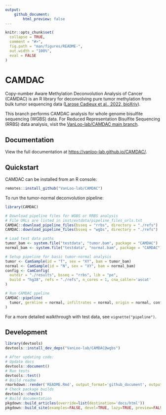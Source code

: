 ```yaml
---
output:
    github_document:
        html_preview: false
---
```


<!-- README.md is generated from README.Rmd. Please edit that file -->

```r
knitr::opts_chunk$set(
  collapse = TRUE,
  comment = "#>",
  fig.path = "man/figures/README-",
  out.width = "100%",
  eval = FALSE
)
```

# CAMDAC

Copy-number Aware Methylation Deconvolution Analysis of Cancer (CAMDAC) is an R library for deconvolving pure tumor methylation from bulk tumor sequencing data ([Larose Cadieux et al., 2022, bioXriv](https://www.biorxiv.org/content/10.1101/2020.11.03.366252v2)).

This branch performs CAMDAC analysis for whole genome bisulfite sequencing (WGBS) data. For Reduced Representation Bisulfite Sequencing (RRBS) data analysis, visit the [VanLoo-lab/CAMDAC main branch](https://github.com/VanLoo-lab/CAMDAC/tree/main).

<!-- badges: start -->
<!-- badges: end -->

## Documentation

View the full documentation at [https://vanloo-lab.github.io/CAMDAC/](https://vanloo-lab.github.io/CAMDAC/).

## Quickstart

CAMDAC can be installed from an R console:

``` r
remotes::install_github("VanLoo-lab/CAMDAC")
```

To run the tumor-normal deconvolution pipeline:

```r
library(CAMDAC)

# Download pipeline files for WGBS or RRBS analysis
# File URLs are listed in inst/extdata/pipeline_files_urls.txt
CAMDAC::download_pipeline_files(bsseq = "rrbs", directory = "./refs")
CAMDAC::download_pipeline_files(bsseq = "wgbs", directory = "./refs")

# Load test data paths
tumor_bam <- system.file("testdata", "tumor.bam", package = "CAMDAC")
normal_bam <- system.file("testdata", "normal.bam", package = "CAMDAC")

# Setup pipeline for basic tumor-normal analysis
tumor <- CamSample(id = "T", sex = "XY", bam = tumor_bam)
normal <- CamSample(id = "N", sex = "XY", bam = normal_bam)
config <- CamConfig(
  outdir = "./results", bsseq = "rrbs", lib = "pe",
  build = "hg38", refs = "./refs", n_cores = 1, cna_caller='ascat'
)

# Run CAMDAC ppeline
CAMDAC::pipeline(
  tumor, germline = normal, infiltrates = normal, origin = normal, config
)
```

For a more detailed walkthrough with test data, see `vignette("pipeline")`.

## Development

```r
library(devtools)
devtools::install_dev_deps("VanLoo-lab/CAMDAC@wgbs")

# After updating code:
# Update docs
devtools::document()
# Run tests
devtools::test()
# Build readme
rmarkdown::render('README.Rmd', output_format='github_document', output_file='README.md')
# Check package builds
devtools::check()
# Build documentation
pkgdown::build_articles(override=list(destination='docs/html'))
pkgdown::build_site(examples=FALSE, devel=TRUE, lazy=TRUE, preview=FALSE, override=list(destination='docs/html'))
```
